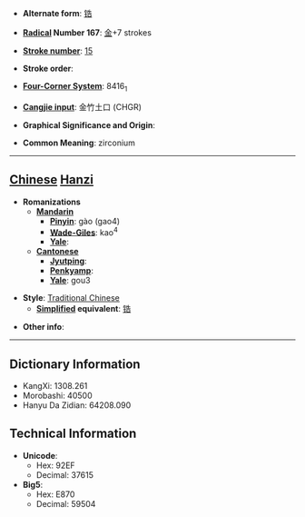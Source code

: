 * '''Alternate form''': [[锆]]

* '''[[Wiktionary:Chinese radical index| Radical]] Number 167''': [[Wiktionary:Chinese radical index 金|金]]+7 strokes

* '''[[Wiktionary:Chinese total strokes index|Stroke number]]''': [[Wiktionary:Chinese total strokes index 15|15]]

* '''Stroke order''': 

* '''[[Wiktionary:Chinese four corner index|Four-Corner System]]''': 8416<sub>1</sub>

* '''[[Wiktionary:Chinese Cangjie index|Cangjie input]]''': 金竹土口 (CHGR)

* '''Graphical Significance and Origin''': 

* '''Common Meaning''': zirconium

----

== [[Chinese]] [[Hanzi]] ==

* '''Romanizations'''
** '''[[Mandarin]]'''
*** '''[[Pinyin]]''': gào (gao4)
*** '''[[Wade-Giles]]''': kao<sup>4</sup>
*** '''[[Yale]]''': 
** '''[[Cantonese]]'''
*** '''[[Jyutping]]''':
*** '''[[Penkyamp]]''': 
*** '''[[Yale]]''': gou3

* '''Style''': [[Traditional Chinese]] 
** '''[[Simplified Chinese|Simplified]] equivalent''': [[锆]]

* '''Other info''': 

----

== Dictionary Information ==

* KangXi: 1308.261
* Morobashi: 40500
* Hanyu Da Zidian: 64208.090

== Technical Information ==

* '''Unicode''':
** Hex: 92EF
** Decimal: 37615
* '''Big5''':
** Hex: E870
** Decimal: 59504